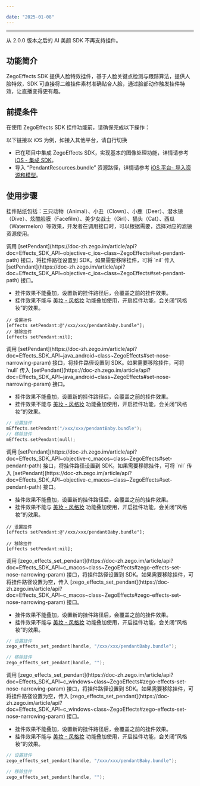 ```yaml
---

date: "2025-01-08"
---
```


<Title>AI 美颜如何实现挂件功能？</Title>


-----

<Warning title="注意">


从 2.0.0 版本之后的 AI 美颜 SDK 不再支持挂件。

</Warning>



## 功能简介

ZegoEffects SDK 提供人脸特效挂件，基于人脸关键点检测与跟踪算法，提供人脸特效，SDK 可直接将二维挂件素材准确贴合人脸，通过脸部动作触发挂件特效，让直播变得更有趣。

## 前提条件

在使用 ZegoEffects SDK 挂件功能前，请确保完成以下操作：

<Warning title="注意">


以下链接以 iOS 为例，如接入其他平台，请自行切换

</Warning>




- 已在项目中集成 ZegoEffects SDK，实现基本的图像处理功能，详情请参考 [iOS - 集成 SDK](https://doc-zh.zego.im/article/9572)。
- 导入 “PendantResources.bundle” 资源路径，详情请参考 [iOS 平台- 导入资源和模型](https://doc-zh.zego.im/article/10187)。



## 使用步骤

挂件贴纸包括：三只动物（Animal）、小丑（Clown）、小鹿（Deer）、潜水镜（Dive）、炫酷脸膜（Facefilm）、美少女战士（Girl）、猫头（Cat）、西瓜（Watermelon）等效果，开发者在调用接口时，可以根据需要，选择对应的滤镜资源使用。

<Tabs>
<Tab title="iOS-Objective-C 平台">
调用 [setPendant](https://doc-zh.zego.im/article/api?doc=Effects_SDK_API~objective-c_ios~class~ZegoEffects#set-pendant-path) 接口，将挂件路径设置到 SDK。如果需要移除挂件，可将 `nil` 传入 [setPendant](https://doc-zh.zego.im/article/api?doc=Effects_SDK_API~objective-c_ios~class~ZegoEffects#set-pendant-path) 接口。

<Warning title="注意">

- 挂件效果不能叠加，设置新的挂件路径后，会覆盖之前的挂件效果。
- 挂件效果不能与 [美妆 - 风格妆](https://doc-zh.zego.im/article/12478) 功能叠加使用，开启挂件功能，会关闭“风格妆”的效果。

</Warning>


```objc
// 设置挂件
[effects setPendant:@"/xxx/xxx/pendantBaby.bundle"];
// 移除挂件
[effects setPendant:nil];
```

</Tab>
<Tab title="Android-Java 平台">
调用 [setPendant](https://doc-zh.zego.im/article/api?doc=Effects_SDK_API~java_android~class~ZegoEffects#set-nose-narrowing-param) 接口，将挂件路径设置到 SDK。如果需要移除挂件，可将 `null` 传入 [setPendant](https://doc-zh.zego.im/article/api?doc=Effects_SDK_API~java_android~class~ZegoEffects#set-nose-narrowing-param) 接口。

<Warning title="注意">

- 挂件效果不能叠加，设置新的挂件路径后，会覆盖之前的挂件效果。
- 挂件效果不能与 [美妆 - 风格妆](https://doc-zh.zego.im/article/12479) 功能叠加使用，开启挂件功能，会关闭“风格妆”的效果。

</Warning>


```c
// 设置挂件
mEffects.setPendant("/xxx/xxx/pendantBaby.bundle");
// 移除挂件
mEffects.setPendant(null);
```
</Tab>
<Tab title="macOS-Objective-C 平台">
调用 [setPendant](https://doc-zh.zego.im/article/api?doc=Effects_SDK_API~objective-c_macos~class~ZegoEffects#set-pendant-path) 接口，将挂件路径设置到 SDK。如果需要移除挂件，可将 `nil` 传入 [setPendant](https://doc-zh.zego.im/article/api?doc=Effects_SDK_API~objective-c_macos~class~ZegoEffects#set-pendant-path) 接口。

<Warning title="注意">


- 挂件效果不能叠加，设置新的挂件路径后，会覆盖之前的挂件效果。
- 挂件效果不能与 [美妆 - 风格妆](https://doc-zh.zego.im/article/12480#3_7) 功能叠加使用，开启挂件功能，会关闭“风格妆”的效果。

</Warning>


```objc
// 设置挂件
[effects setPendant:@"/xxx/xxx/pendantBaby.bundle"];

// 移除挂件
[effects setPendant:nil];
```

</Tab>
<Tab title="macOS-C 平台">
调用 [zego_effects_set_pendant](https://doc-zh.zego.im/article/api?doc=Effects_SDK_API~c_macos~class~ZegoEffects#zego-effects-set-nose-narrowing-param) 接口，将挂件路径设置到 SDK。如果需要移除挂件，可将挂件路径设置为空，传入 [zego_effects_set_pendant](https://doc-zh.zego.im/article/api?doc=Effects_SDK_API~c_macos~class~ZegoEffects#zego-effects-set-nose-narrowing-param) 接口。

<Warning title="注意">

- 挂件效果不能叠加，设置新的挂件路径后，会覆盖之前的挂件效果。
- 挂件效果不能与 [美妆 - 风格妆](https://doc-zh.zego.im/article/12843#3_7) 功能叠加使用，开启挂件功能，会关闭“风格妆”的效果。

</Warning>


```c
// 设置挂件
zego_effects_set_pendant(handle, "/xxx/xxx/pendantBaby.bundle");

// 移除挂件
zego_effects_set_pendant(handle, "");   
```
</Tab>
<Tab title="Windows-C 平台">
调用 [zego_effects_set_pendant](https://doc-zh.zego.im/article/api?doc=Effects_SDK_API~c_windows~class~ZegoEffects#zego-effects-set-nose-narrowing-param) 接口，将挂件路径设置到 SDK。如果需要移除挂件，可将挂件路径设置为空，传入 [zego_effects_set_pendant](https://doc-zh.zego.im/article/api?doc=Effects_SDK_API~c_windows~class~ZegoEffects#zego-effects-set-nose-narrowing-param) 接口。

<Warning title="注意">

- 挂件效果不能叠加，设置新的挂件路径后，会覆盖之前的挂件效果。
- 挂件效果不能与 [美妆 - 风格妆](https://doc-zh.zego.im/article/12844#3_7) 功能叠加使用，开启挂件功能，会关闭“风格妆”的效果。

</Warning>

```c
// 设置挂件
zego_effects_set_pendant(handle, "/xxx/xxx/pendantBaby.bundle");

// 移除挂件
zego_effects_set_pendant(handle, "");   
```
</Tab>
</Tabs>
